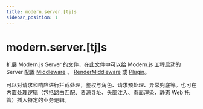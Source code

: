 ```yaml
---
title: modern.server.[tj]s
sidebar_position: 1
---
```


# modern.server.[tj]s

扩展 Modern.js Server 的文件，在此文件中可以给 Modern.js 工程启动的 Server 配置 [Middleware](/guides/advanced-features/custom-server.html#middleware) 、 [RenderMiddleware](/guides/advanced-features/custom-server.html#rendermiddleware) 或 [Plugin](/guides/advanced-features/custom-server.html#plugin)。

可以对请求和响应进行拦截处理，鉴权与角色、请求预处理、异常兜底等。也可在内置处理逻辑（包括路由匹配、资源寻址、头部注入、页面渲染，静态 Web 托管）插入特定的业务逻辑。
